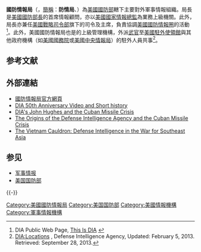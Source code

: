 {{otheruses|DIA}}
{{Infobox Government agency
|agency_name     = 國防情報局
|abbreviation    = DIA
|motto           = Committed to Excellence in Defense of the Nation
|logo            =
|logo_width      =
|logo_caption    =
|seal            = US Defense Intelligence Agency (DIA) seal (vector).svg
|seal_width      = 200px
|seal_caption    = Seal of the Defense Intelligence Agency
|formed          = 1961年10月1日<ref>DIA公開網頁, [http://www.dia.mil/history/ Overview of the Origins of DIA, 1960's]</ref>
|preceding1      =
|jurisdiction    =
|headquarters    = [[華盛頓哥倫比亞特區|華盛頓哥倫比亞特區]][[國防情報局總部|國防情報局總部]]<ref>[http://www.dia.mil/careers/locations/ Locations]</ref>
|employees       = [[國家機密|機密]]<br />約17,000（文官65%，軍人35%）
|budget          = [[國家機密|機密]]
|chief1_name     = [[Lieutenant_General_(United_States)|Lieutenant General]] [[Michael_T._Flynn|Michael T. Flynn]], [[United_States_Army|USA]]
|chief1_position = [[Director_of_the_Defense_Intelligence_Agency|Director]]
|chief2_name     =
|chief2_position =
|parent_agency = [[美國國防部|美國國防部]]
|child1_agency =
|website = [http://www.dia.mil Official Webpage]<br />[https://www.facebook.com/DIA Official Facebook Page]<br />[https://twitter.com/DefenseIntel Official Twitter]<br />[http://instagram.com/DefenseIntel# Official Instagram]
}}

'''國防情報局'''（{{lang-en|'''Defense Intelligence Agency'''}}，[[縮寫|簡稱]]：'''防情局'''、{{lang|en|'''DIA'''}}）為[[美國國防部|美國國防部]]轄下主要對外軍事情報組織。局長是[[美國國防部長|美國國防部長]]的首席情報顧問，亦以[[美國國家情報總監|美國國家情報總監]]為業務上級機關。此外，局長亦兼任[[美國戰略司令部|美國戰略司令部]]旗下的{{Link-en|美國情監偵聯合機能構成司令部|Joint Functional Component Command for Intelligence, Surveillance and Reconnaissance}}司令及{{Link-en|美國軍事情報委員會|Military Intelligence Board}}主席，負責協調[[美國情報體系|美國國防情報圈]]的活動<ref name="DIA Main">DIA Public Web Page, [http://www.dia.mil/thisisdia/intro/index.htm This Is DIA] {{Webarchive|url=https://web.archive.org/web/20100212234103/http://www.dia.mil/thisisdia/intro/index.htm |date=February 12, 2010 }}</ref>。此外，美國國防情報局也是{{Link-en|美國國防武官體系|Defense Attache System}}的上級管理機構，外派[[駐外武官|武官]]至[[美國駐外機構列表|美國駐外使領館]]與其他政府機構（如[[美國國務院|美國國務院]]或[[美國中央情報局|美國中央情報局]]）的駐外人員共事<ref>[http://www.dia.mil/careers/locations/ DIA:Locations] {{Webarchive|url=https://web.archive.org/web/20131127080415/http://www.dia.mil/careers/locations/ |date=November 27, 2013 }}, Defense Intelligence Agency, Updated: February 5, 2013. Retrieved: September 28, 2013.</ref>。

== 参考文献 ==
{{Reflist|2}}

== 外部連結 ==
{{Commons category|Defense Intelligence Agency}}
* [http://www.dia.mil/ 國防情報局官方網頁] {{Wayback|url=http://www.dia.mil/ |date=20110221180049 }}
* [http://www.dia.mil/history/ DIA 50th Anniversary Video and Short history]
* [https://web.archive.org/web/20130104105126/http://www.dia.mil/history/features/cuban-missile-crisis/ DIA's John Hughes and the Cuban Missile Crisis]
* [https://web.archive.org/web/20121119222310/http://www.dia.mil/history/publications/ The Origins of the Defense Intelligence Agency and the Cuban Missile Crisis]
* [https://web.archive.org/web/20121119222310/http://www.dia.mil/history/publications/ The Vietnam Cauldron: Defense Intelligence in the War for Southeast Asia]

== 参见 ==
* [[军事情报|军事情报]]
* [[美国国防部|美国国防部]]

{{-}}
{{National Intelligence Agencies}}

{{Authority control}}
[[Category:美國國防情報局|Category:美國國防情報局]]
[[Category:美国国防部|Category:美国国防部]]
[[Category:美國情報機構|Category:美國情報機構]]
[[Category:軍事情報機構|Category:軍事情報機構]]